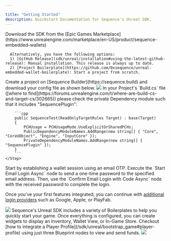 ---

title: "Getting Started"
description: Quickstart Documentation for Sequence's Unreal SDK.
---

<Steps>
  <Step title="Install the Unreal SDK">
      Download the SDK from the [Epic Games Marketplace](https://www.unrealengine.com/marketplace/en-US/product/sequence-embedded-wallets)

      Alternatively, you have the following options:
      1) [GitHub Release](sdk/unreal/installation#using-the-latest-github-release): Manual installation. This release is always up to date.
      2) [Project Boilerplate](https://github.com/0xsequence/unreal-embedded-wallet-boilerplate): Start a project from scratch.
  </Step>
  <Step title="Configure the SDK">
        Create a project on [Sequence Builder](https://sequence.build) and download your config file as shown below.
      <Frame>
          <img src="/images/unreal/builder_config_file.png" />
      </Frame>
  </Step>
    <Step>
        In your Project's `Build.cs` file ([where to find](https://forums.unrealengine.com/t/where-are-build-cs-and-target-cs/302665)) please check the private Dependency module such that it includes "SequencePlugin":

        ```cpp
        public SequenceTest(ReadOnlyTargetRules Target) : base(Target)
        {
            PCHUsage = PCHUsageMode.UseExplicitOrSharedPCHs;
            PublicDependencyModuleNames.AddRange(new string[] { "Core", "CoreUObject", "Engine", "InputCore" });
            PrivateDependencyModuleNames.AddRange(new string[] { "SequencePlugin" });
        }
        ```
    </Step>
  <Step title="Integrate E-Mail Login">
Start by establishing a wallet session using an email OTP. Execute the `Start Email Login Async` node to send a
one-time password to the specified email address. Then, use the `Confirm Email Login with Code Async` node with the
received password to complete the login.

Once you’ve your first features integrated, you can continue with [additional login providers](/sdk/unreal/authentication)
such as Google, Apple, or PlayFab.

<Frame caption="Email Otp">
    <img src="/images/unreal/email_otp.png" />
</Frame>
  </Step>
    <Step title="Bootstrap your Game">
Sequence's Unreal SDK includes a variety of Boilerplates to help you quickly start your game.
Once everything is configured, you can create widgets to display an Inventory, Wallet View, or In-Game Store.
Checkout [how to integrate a Player Profile](/sdk/unreal/bootstrap_game#player-profile) using just three Blueprint nodes to view and send funds.

<Frame>
    <img src="/images/unreal/boilerplate_profile.png" />
</Frame>

  </Step>
</Steps>
